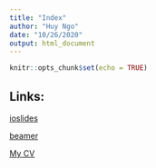 ```yaml
---
title: "Index"
author: "Huy Ngo"
date: "10/26/2020"
output: html_document
---
```


```r
knitr::opts_chunk$set(echo = TRUE)
```

## Links:

[ioslides](Slides.html)

[beamer](Beamer.pdf)

[My CV](https://github.com/stat850-unl/10-presentation-1606anhhuy/blob/master/CV.pdf)
